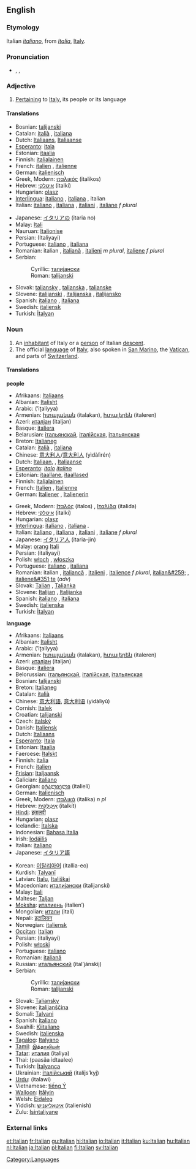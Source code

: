 {{interwiktionary|code=it}}
==English==
{{wikipedia}}

===Etymology===
Italian ''[[italiano]]'', from ''[[Italia]]'', [[Italy]].

===Pronunciation===
*{{AHD|ĭtălʹyən}}, {{IPA|/ɪˈtæljən/}}, {{SAMPA|/I"t{lj@n/}}

===Adjective===
{{en-adj}}

#[[pertain|Pertaining]] to [[Italy]], its people or its language

====Translations====
{{top}}
*Bosnian: [[talijanski]] {{m}}
*Catalan: [[italià]] {{m}}, [[italiana]] {{f}}
*Dutch: [[Italiaans]], [[Italiaanse]]
*[[Esperanto]]: [[itala]]
*Estonian: [[itaalia]]
*Finnish: [[italialainen]]
*French: [[italien]] {{m}}, [[italienne]] {{f}}
*German: [[italienisch]]
*Greek, Modern: [[ιταλικός]] (italikos) {{m}}
*Hebrew: [[איטלקי]] (italki)
*Hungarian: [[olasz]]
*[[Interlingua]]: [[italiano]] {{m}}, [[italiana]] {{f}}, italian {{n}}
*Italian: [[italiano]] {{m}}, [[italiana]] {{f}}, [[italiani]] {{p}}, [[italiane]] ''f plural''
{{mid}}
*Japanese: [[イタリア]]の (itaria no)
*Malay: [[Itali]]
*Nauruan: [[Italionise]]
*Persian: {{FAchar|[[ایتالیایی]]}} (Italiyayi)
*Portuguese: [[italiano]] {{m}}, [[italiana]] {{f}}
*Romanian: italian {{m}}, [[italiană]] {{f}}, [[italieni]] ''m plural'', [[italiene]] ''f plural''
*Serbian:
*:Cyrillic: [[талијански]] {{m}}
*:Roman: [[talijanski#Serbian|talijanski]] {{m}}
*Slovak: [[taliansky]] {{m}}, [[talianska]] {{f}}, [[talianske]] {{n}}
*Slovene: [[italijanski]] {{m}}, [[italijanska]] {{f}}, [[italijansko]] {{n}}
*Spanish: [[italiano]] {{m}}, [[italiana]] {{f}}
*Swedish: [[italiensk]]
*Turkish: [[İtalyan]]
{{bottom}}

===Noun===
{{en-noun}}

#An [[inhabitant]] of Italy or a [[person]] of Italian [[descent]].
#The official [[language]] of [[Italy]], also spoken in [[San Marino]], the [[Vatican]], and parts of [[Switzerland]].

====Translations====
'''people'''
{{top}}
*Afrikaans: [[Italiaans]]
*Albanian: [[Italisht]]
*Arabic: {{ARchar|[[إيطالية]]}} (’iʈalíyya) {{f}}
*Armenian: [[իտալական]] (italakan), [[իտալերեն]] (italeren)
*Azeri: [[италјан]] (italjan)
*Basque: [[italiera]]
*Belarusian: [[італьянскай]], [[італійская]], [[італьянская]]
*Breton: [[Italianeg]]
*Catalan: [[italià]] {{m}}, [[italiana]] {{f}}
*Chinese: [[意大利人]]/[[意大利人]] (yìdàlìrén)
*Dutch: [[Italiaan]], {{m}}, [[Italiaanse]] {{f}}
*[[Esperanto]]: ''[[italo]]'' {{m}} ''[[italino]]'' {{f}}
*Estonian: [[itaallane]], [[itaallased]] {{p}}
*Finnish: [[italialainen]]
*French: [[Italien]] {{m}}, [[Italienne]] {{f}}
*German: [[Italiener]] {{m}}, [[Italienerin]] {{f}}
{{mid}}
*Greek, Modern: [[Ιταλός]] (italos) {{m}}, [[Ιταλίδα]] (italida) {{f}}
*Hebrew: [[איטלקי]] (italki)
*Hungarian: [[olasz]]
*[[Interlingua]]: [[italiano]] {{m}}, [[italiana]] {{f}}.
*Italian: [[italiano]] {{m}}, [[italiana]] {{f}}, [[italiani]] {{p}}, [[italiane]] ''f plural''
*Japanese: [[イタリア人]] (itaria-jin)
*Malay: [[orang]] [[Itali]] 
*Persian: {{FAchar|[[ایتالیایی]]}} (italiyayi)
*Polish: [[włoch]] {{m}}, [[włoszka]] {{f}}
*Portuguese: [[italiano]] {{m}}, [[italiana]] {{f}}
*Romanian: italian {{m}}, [[italiancă]] {{f}}, [[italieni]] {{p}}, [[italience]] ''f plural'', [[italian&#259;]] {{f}}, [[italiene&#351;te]] (''adv'')<!--remove the adverb from here-->
*Slovak: [[Talian#Slovak|Talian]] {{m}}, [[Talianka#Slovak|Talianka]] {{f}}
*Slovene: [[Italijan]] {{m}}, [[Italijanka]] {{f}}
*Spanish: [[italiano]] {{m}}, [[italiana]] {{f}}
*Swedish: [[italienska]]
*Turkish: [[İtalyan]]
{{bottom}}

'''language'''
{{top}}
*Afrikaans: [[Italiaans]]
*Albanian: [[Italisht]]
*Arabic: {{ARchar|[[إيطالية]]}} (’iʈalíyya) {{f}}
*Armenian: [[իտալական]] (italakan), [[իտալերեն]] (italeren)
*Azeri: [[италјан]] (italjan)
*Basque: [[italiera]]
*Belorussian: [[італьянскай]], [[італійская]], [[італьянская]]
*Bosnian: [[talijanski]] {{m}}
*Breton: [[Italianeg]]
*Catalan: [[italià]] {{m}}
*Chinese: [[意大利語]], [[意大利语]] (yìdàlìyǔ)
*Cornish: [[Italek]]
*Croatian: [[talijanski]]
*Czech: [[italský]]
*Danish: [[Italiensk]]
*Dutch: [[Italiaans]]
*[[Esperanto]]: [[Itala]]
*Estonian: [[Itaalia]]
*Faeroese: [[Italskt]]
*Finnish: [[italia]]
*French: [[italien]] {{m}}
*[[Frisian]]: [[Italjaansk]]
*Galician: [[italiano]]
*Georgian: [[იტალიელი]] (italieli)
*German: [[Italienisch]] {{n}}
*Greek, Modern: [[ιταλικά]] (italika) ''n pl''
*Hebrew: [[איטלקית|אִיטַלְקִית]] (italkít)
*[[Hindi]]: [[इतालवी]]
*Hungarian: [[olasz]]
*Icelandic: [[Ítalska]]
*Indonesian: [[Bahasa Italia]]
*Irish: [[Iodáilis]]
*Italian: [[italiano]] {{m}}
*Japanese: [[イタリア語]]
{{mid}}
*Korean: [[이탈리아어]] (itallia-eo)
*Kurdish: [[Talyanî]]
*Latvian: [[Italų]], [[Itališkai]]
*Macedonian: [[италијански]] (italijanski)
*Malay: [[Itali]]
*Maltese: [[Taljan]]
*[[Moksha]]: [[италиень]] (italien’)
*Mongolian: [[итали]] (itali)
*Nepali: [[इटालियन]]
*Norwegian: [[italiensk]]
*[[Occitan]]: [[Italian#Occitan|Italian]]
*Persian: {{FAchar|[[ایتالیایی]]}} (italiyayi)
*Polish: [[włoski]]
*Portuguese: [[italiano]]
*Romanian: [[italiană]]
*Russian: [[итальянский]] (ital’jánskij)
*Serbian:
*:Cyrillic: [[талијански]] {{m}}
*:Roman: [[talijanski#Serbian|talijanski]] {{m}}
*Slovak: [[Taliansky]]
*Slovene: [[italijanščina]] {{f}}
*Somali: [[Talyani]]
*Spanish: [[italiano]]
*Swahili: [[Kiitaliano]]
*Swedish: [[italienska]]
*[[Tagalog]]: [[Italyano]]
*[[Tamil]]: [[இத்தாலியன்]]
*[[Tatar]]: [[италия]] (italiya)
*Thai: {{THchar|[[ภาษาอิตาลี]]}} (paasăa ìdtaalee)
*Turkish: [[İtalyanca]]
*Ukrainian: [[італійський]] (italíjs’kyj)
*[[Urdu]]: {{URchar|[[اٹالوی]]}} (italawi)
*Vietnamese: [[tiếng Ý]]
*[[Walloon]]: [[Itålyin]]
*Welsh: [[Eidaleg]]
*Yiddish: [[איטאַליעניש]] (italienish)
*Zulu: [[Isintaliyane]]
{{bottom}}

===External links===
{{ethnologue|code=ita}}

[[Category:Languages]]

[[et:Italian]]
[[fr:Italian]]
[[gu:Italian]]
[[hi:Italian]]
[[io:Italian]]
[[it:Italian]]
[[ku:Italian]]
[[hu:Italian]]
[[nl:Italian]]
[[ja:Italian]]
[[pl:Italian]]
[[fi:Italian]]
[[sv:Italian]]